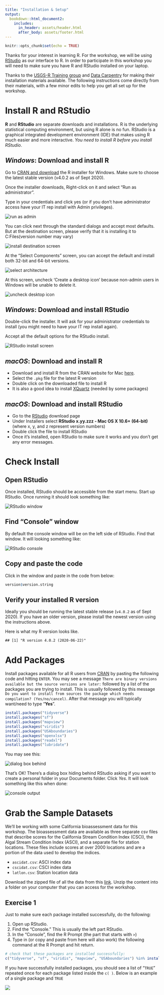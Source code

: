 ```yaml
---
title: "Installation & Setup"
output: 
  bookdown::html_document2:
    includes:
      in_header: assets/header.html
      after_body: assets/footer.html
---
```


```r
knitr::opts_chunk$set(echo = TRUE)
```


Thanks for your interest in learning R.  For the workshop, we will be using [RStudio](https://www.rstudio.com/) as our interface to R.  In order to participate in this workshop you will need to make sure you have R and RStudio installed on your laptop.

Thanks to the [USGS-R Training group](https://owi.usgs.gov/R/training.html) and [Data Carpentry](https://datacarpentry.org/R-ecology-lesson/index.html) for making their installation materials available.  The following instructions come directly from their materials, with a few minor edits to help you get all set up for the workshop.

# Install R and RStudio

**R** and **RStudio** are separate downloads and installations. R is the underlying statistical computing environment, but using R alone is no fun. RStudio is a graphical integrated development environment (IDE) that makes using R much easier and more interactive. *You need to install R before you install RStudio*.

## *Windows*: Download and install R
Go to [CRAN and download](https://cran.rstudio.com/bin/windows/base/) the R installer for Windows. Make sure to choose the latest stable version (v4.0.2 as of Sept 2020).

Once the installer downloads, Right-click on it and select "Run as administrator". 

Type in your credentials and click yes (or if you don't have administrator access have your IT rep install with Admin privileges).

![](images/install_open_as_admin.png#inline-img "run as admin")

You can click next through the standard dialogs and accept most defaults. But at the destination
screen, please verify that it is installing it to C:\Program Files\R (version number may vary)

![](images/install_destination.png#inline-img "install destination screen")

At the "Select Components" screen, you can accept the default and install both 32-bit and 64-bit versions.

![](images/install_arch_window.png#inline-img "select architecture")

At this screen, uncheck 'Create a desktop icon' because non-admin users in Windows will be unable to delete it.

![](images/install_tasks.png#inline-img "uncheck desktop icon")


## *Windows*: Download and install RStudio
[](https://www.rstudio.com/products/rstudio/download/)

Double-click the installer. It will ask for your administrator credentials to install (you might need to have your IT rep install again). 

Accept all the default options for the RStudio install.

![](images/install_rstudio.png#inline-img "RStudio install screen")

## *macOS*: Download and install R

 - Download and install R from the CRAN website for Mac [here](https://cran.r-project.org/bin/macosx/). 
 - Select the `.pkg` file for the latest R version
 - Double click on the downloaded file to install R
 - It is also a good idea to install [XQuartz](https://www.xquartz.org/) (needed by some packages)

## *macOS*: Download and install RStudio

 - Go to the [RStudio](https://www.rstudio.com/products/rstudio/download/#download) download page
 - Under Installers select **RStudio x.yy.zzz - Mac OS X 10.6+ (64-bit)** (where x, y, and z represent version numbers)
 - Double click the file to install RStudio
 - Once it’s installed, open RStudio to make sure it works and you don’t get any error messages.


# Check Install

## Open RStudio
Once installed, RStudio should be accessible from the start menu.  Start up RStudio.  Once running it should look something like:

![](images/rstudio.png#inline-img "RStudio window")

## Find "Console" window
By default the console window will be on the left side of RStudio.  Find that window.  It will looking something like:  

![](images/rstudio_console.png#inline-img "RStudio console")

## Copy and paste the code
Click in the window and paste in the code from below:


```r
version$version.string
```

## Verify your installed R version

Ideally you should be running the latest stable release (`v4.0.2` as of Sept 2020). If you have an older version, please install the newest version using the instructions above.

Here is what my R version looks like.

```
## [1] "R version 4.0.2 (2020-06-22)"
```

# Add Packages

Install packages available for all R users from [CRAN](https://cran.r-project.org/) by pasting the following code and hitting `ENTER`. You may see a message `There are binary versions available but the source versions are later:` followed by a list of the packages you are trying to install. This is usually followed by this message `Do you want to install from sources the package which needs compilation? (Yes/no/cancel)`. After that message you will typically want/need to type "**Yes**". 


```r
install.packages("tidyverse")
install.packages("sf")
install.packages("mapview")
install.packages("viridis")
install.packages("USAboundaries")
install.packages("openxlsx")
install.packages("readxl")
install.packages("lubridate")

```

You may see this: 

![](images/personal_library_dialog.png#inline-img "dialog box behind")

That's OK! There’s a dialog box hiding behind RStudio asking if you want to create a personal folder in your Documents folder.  Click *Yes*. It will look something like this when done:

![](images/general_pkg_output.png#inline-img "console output")


# Grab the Sample Datasets

We'll be working with some California bioassessment data for this workshop.  The bioassessment data are available as three separate csv files that describe scores for the California Stream Condition Index (CSCI), the Algal Stream Condition Index (ASCI), and a separate file for station locations.  These files include scores at over 2000 locations and are a portion of the data used to develop the indices. 

* `ascidat.csv`: ASCI index data
* `cscidat.csv`: CSCI index data
* `latlon.csv`: Station location data

Download the zipped file of all the data from this [link](https://github.com/ucd-cws/CABW2020_R_training/raw/main/data/datazip.zip).  Unzip the content into a folder on your computer that you can access for the workshop.

## Exercise 1

Just to make sure each package installed successfully, do the following:

1. Open up RStudio.
2. Find the "Console."  This is usually the left part RStudio.
3. In the "Console", find the R Prompt (the part that starts with `>`)
4. Type in (or copy and paste from here will also work) the following command at the R Prompt and hit return.  

```r

# check that these packages are installed successfully:
c("tidyverse", "sf", "viridis", "mapview", "USAboundaries") %in% installed.packages()

```

If you have successfully installed packages, you should see a list of "`TRUE`" repeated once for each package listed inside the `c( )`. Below is an example of a single package and `TRUE`

![](images/install_success.jpg)


